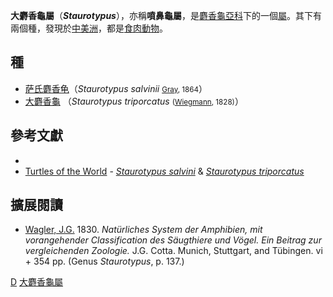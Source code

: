 {{Automatic Taxobox
| taxon = Staurotypus
| authority = [[Johann_Georg_Wagler|Wagler]], 1830
| image = Staurotypus_salvinii.jpg
| image_caption = [[萨氏麝香龟|萨氏麝香龟]]
}}

'''大麝香龜屬'''（'''''Staurotypus'''''），亦稱'''噴鼻龜屬'''，是[[麝香龜亞科|麝香龜亞科]]下的一個[[屬|屬]]。其下有兩個種，發現於[[中美洲|中美洲]]，都是[[食肉動物|食肉動物]]。

== 種 ==

* [[萨氏麝香龟|萨氏麝香龟]]（''Staurotypus salvinii'' <small>[[John_Edward_Gray|Gray]], 1864</small>）
* [[大麝香龜|大麝香龜]] （''Staurotypus triporcatus'' <small>([[Arend_Friedrich_August_Wiegmann|Wiegmann]], 1828)</small>）

== 參考文獻 ==

* {{EMBL genus|genus=Staurotypus}}
* [https://web.archive.org/web/20060927204323/http://ip30.eti.uva.nl/bis/turtles.php?menuentry=inleiding Turtles of the World] - [https://web.archive.org/web/20110717025422/http://ip30.eti.uva.nl/bis/turtles.php?menuentry=soorten&id=224 ''Staurotypus salvini''] & [https://web.archive.org/web/20110717025439/http://ip30.eti.uva.nl/bis/turtles.php?menuentry=soorten&id=225 ''Staurotypus triporcatus'']

== 擴展閱讀 ==

* [[Johann_Georg_Wagler|Wagler, J.G.]] 1830. ''Natürliches System der Amphibien, mit vorangehender Classification des Säugthiere und Vögel. Ein Beitrag zur vergleichenden Zoologie.'' J.G. Cotta. Munich, Stuttgart, and Tübingen. vi + 354 pp. (Genus ''Staurotypus'', p. 137.)
{{龜鱉目|A.}}
{{taxonbar}}
[[Category:_1830年描述的分类群|D]]
[[Category:大麝香龜屬|]]

{{turtle-stub}}